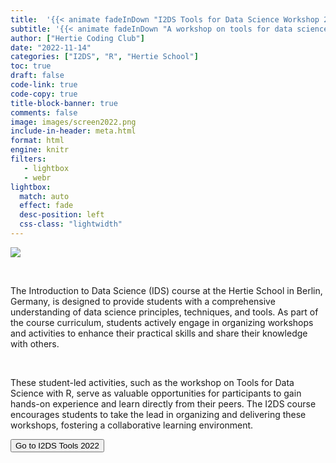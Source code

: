 ```yaml
---
title:  '{{< animate fadeInDown "I2DS Tools for Data Science Workshop 2022"delay=.6s >}}'
subtitle: '{{< animate fadeInDown "A workshop on tools for data science with R. Run by students of the course Introduction to Data Science (IDS) at the Hertie School, Berlin, Germany."delay=.6s >}}'
author: ["Hertie Coding Club"]
date: "2022-11-14"
categories: ["I2DS", "R", "Hertie School"]
toc: true
draft: false
code-link: true
code-copy: true
title-block-banner: true
comments: false
image: images/screen2022.png
include-in-header: meta.html 
format: html
engine: knitr
filters:
   - lightbox
   - webr
lightbox: 
  match: auto
  effect: fade
  desc-position: left
  css-class: "lightwidth"
---
```




![](images/screen2022.png)

 


The Introduction to Data Science (IDS) course at the Hertie School in Berlin, Germany, is designed to provide students with a comprehensive understanding of data science principles, techniques, and tools. As part of the course curriculum, students actively engage in organizing workshops and activities to enhance their practical skills and share their knowledge with others.

 

These student-led activities, such as the workshop on Tools for Data Science with R, serve as valuable opportunities for participants to gain hands-on experience and learn directly from their peers. The I2DS course encourages students to take the lead in organizing and delivering these workshops, fostering a collaborative learning environment.




<div>
  <form action="https://intro-to-data-science-22-workshop.github.io">
    <button class="button_i2ds" type="submit">
       <i class="fa-solid fa-screwdriver-wrench fa-2x"></i></i> Go to I2DS Tools 2022
    </button>
  </form>
</div>

